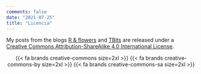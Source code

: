 ```yaml
---
comments: false
date: "2021-07-25"
title: "Licencia"
---
```


My posts from the blogs  [R & flowers](blog_Rflowers.qmd)  and [TBits](blog_TBits.qmd) are released under a [Creative Commons Attribution-ShareAlike 4.0 International License](http://creativecommons.org/licenses/by-sa/4.0/).

<center>
{{< fa brands creative-commons size=2xl >}} {{< fa brands creative-commons-by size=2xl >}} {{< fa brands creative-commons-sa size=2xl >}}
</center>